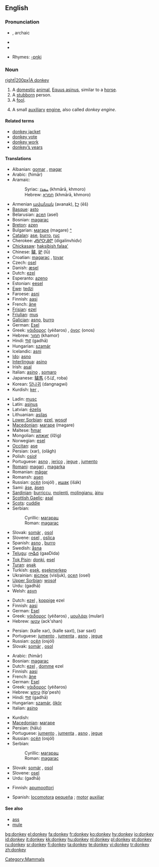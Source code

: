 ==English==

{{wikipedia}}

===Pronunciation===
* {{IPAchar|'dɒŋki}}, archaic {{IPAchar|'dʌŋki}}
* {{SAMPA|/'dQNkI/}}
* {{audio|en-us-donkey.ogg|Audio (US)}}

* Rhymes: [[Rhymes:English:-ɒŋki|-ɒŋki]]

===Noun===
[[image:Donkey 1 arp 750px.jpg|right|200px|A donkey]]
{{en-noun}}

# A [[domestic]] [[animal]], [[Equus asinus]], similar to a [[horse]].
# A [[stubborn]] person.
# A [[fool]].
# {{nautical}} A small [[auxiliary]] [[engine]], also called ''donkey engine''.

====Related terms====
* [[donkey jacket]]
* [[donkey vote]]
* [[donkey work]]
* [[donkey's years|donkey’s years]]

====Translations====
{{trans-top|a domestic animal}}
* Albanian: [[gomar]] {{m}}, [[magar]] {{m}}
* Arabic: {{Arab|[[حمار]]}} (ħimār) {{m}}
* Aramaic:
*: Syriac: [[ܚܡܪܐ]] (khmārā, khmoro) {{c}}
*: Hebrew: [[חמרא]] (khmārā, khmoro) {{c}}
* Armenian [[ավանակ]] (avanak), [[էշ]] (ēš)
* [[Basque]]: [[asto]]
* Belarusian: [[асел]] (asel) {{m}}
* Bosnian: [[magarac]] {{m}}
* [[Breton]]: [[azen]]
* Bulgarian: [[магаре]] (magare) {{n}} [[:bg:магаре|^]]
* [[Catalan]]: [[ase]], [[burro]], [[ruc]]
* Cherokee: [[ᏗᎦᎵᏅᎯᏛ]] (digalinvhidv)
* [[Chickasaw]]: [[haksibish falaa']]
* Chinese: [[驢]], [[驴]] (lǘ)
* Croatian: [[magarac]] {{m}}, [[tovar]] {{m}}
* Czech: [[osel]] {{m}}
* Danish: [[æsel]] {{n}}
* Dutch: [[ezel]] {{m}}
* Esperanto: [[azeno]]
* Estonian: [[eesel]]
* [[Ewe]]: [[tedzi]] {{n}}
* Faroese: [[asni]]
* Finnish: [[aasi]]
* French: [[âne]] {{m}}
* [[Frisian]]: [[ezel]]
* [[Friulian]]: [[mus]]
* [[Galician]]: [[asno]], [[burro]]
* German: [[Esel]] {{m}}
* Greek: [[γάιδαρος]] (yéðaros) {{m}}, [[όνος]] (onos) {{m}}
* Hebrew: [[חמור]] (khamor) {{m}}
* Hindi: [[गधा]] (gadhā) {{m}}
* Hungarian: [[szamár]]
* Icelandic: [[asni]]
* [[Ido]]: [[asno]]
* [[Interlingua]]: [[asino]]
* Irish: [[asal]]
* Italian: [[asino]] {{m}}, [[somaro]] {{m}}
* Japanese: [[驢馬]] (ろば, roba)
* Korean: [[당나귀]] (dangnagwi)
* Kurdish: [[ker]] {{m}}, {{KUchar|[[که‌ر]]}}
{{trans-mid}}
* Ladin: [[musc]]
* Latin: [[asinus]] {{m}}
* Latvian: [[ēzelis]]
* Lithuanian: [[asilas]]
* [[Lower Sorbian]]: [[ezel]], [[wosoł]]
* [[Macedonian]]: [[магаре]] (magare) {{n}}
* Maltese: [[ħmar]]
* Mongolian: [[илжиг]] (ilžig)
* Norwegian: [[esel]] {{n}}
* [[Occitan]]: [[ase]]
* Persian: {{fa-Arab|[[خر]]}} (xar), {{fa-Arab|[[الاغ]]}} (olâgh)
* Polish: [[osioł]] {{m}}
* Portuguese: [[asno]] {{m}}, [[jerico]] {{m}}, [[jegue]] {{m}}, [[jumento]] {{m}}
* [[Romani]]: [[magari]] {{m}}, [[magarka]] {{f}}
* Romanian: [[măgar]]
* Romansh: [[asen]]
* Russian: [[осёл]] (osjól) {{m}}, [[ишак]] (išák) {{m}}
* Sami: [[áse]], [[ásen]]
* [[Sardinian]]: [[burriccu]], [[molenti]], [[molingianu]], [[àinu]]
* [[Scottish Gaelic]]: [[asal]] {{f}}
* [[Scots]]: [[cuddie]]
* Serbian:
*: Cyrillic: [[магарац]] {{m}}
*: Roman: [[magarac#Serbian|magarac]] {{m}}
* Slovak: [[somár]] {{m}}, [[osol]] {{m}}
* Slovene: [[osel]] {{m}}, [[oslica]] {{f}}
* Spanish: [[asno]] {{m}}, [[burro]] {{m}}
* Swedish: [[åsna]]
* [[Telugu]]: [[గాడిద]] (gaaDida)
* [[Tok Pisin]]: [[donki]], [[esel]]
* [[Turan]]: [[əşək]]
* Turkish: [[eşek]], [[eşekmerkep]]
* Ukrainian: [[віслюк]] (visljuk), [[осел]] (osel)
* [[Upper Sorbian]]: [[wosoł]]
* Urdu: {{URchar|[[گدھا]]}} (gadhā) {{m}}
* Welsh: [[asyn]]
{{trans-bottom}}

{{trans-top|a stubborn person}}
* Dutch: [[ezel]] {{m}}, [[koppige]] ezel {{m}}
* Finnish: [[aasi]]
* German: [[Esel]] {{m}}
* Greek: [[γάιδαρος]] (yéðaros) {{m}}, [[μουλάρι]] (mulari) {{n}}
* Hebrew: [[עקשן]] (ack'shan) {{m}}
{{trans-mid}}
* Persian: {{fa-Arab|[[کله خر|کلّه خر]]}} (kalle xar), {{fa-Arab|[[کله سخت|کلّه سخت]]}} (kalle saxt), {{fa-Arab|[[سر سخت]]}} (sar saxt)
* Portuguese: [[jumento]] {{m}}, [[jumenta]] {{f}}, [[asno]] {{m}}, [[jegue]] {{m}}
* Russian: [[осёл]] (osjól) {{m}}
* Slovak: [[somár]] {{m}}, [[osol]] {{m}}
{{trans-bottom}}

{{trans-top|a fool}}
* Arabic: {{Arab|[[حمار]]}} (ħimār) {{m}}
* Bosnian: [[magarac]] {{m}}
* Dutch: [[ezel]] {{m}}, [[domme]] ezel {{m}}
* Finnish: [[aasi]]
* French: [[âne]] {{m}}
* German: [[Esel]] {{m}}
* Greek: [[γάιδαρος]] (yéðaros) {{m}}
* Hebrew: [[טיפש]] (tip'pesh) {{m}}
* Hindi: [[गधा]] (gadhā) {{m}}
* Hungarian: [[szamár]], [[ökör]]
* Italian: [[asino]] {{m}}
{{trans-mid}}
* Kurdish: {{KUchar|[[که‌ر]]}}
* [[Macedonian]]: [[магаре]] {{n}}
* Persian: {{fa-Arab|[[هالو]]}} (hâlu)
* Portuguese: [[jumento]] {{m}}, [[jumenta]] {{f}}, [[asno]] {{m}}, [[jegue]] {{m}}
* Russian: [[осёл]] (osjól) {{m}}
* Serbian:
*: Cyrillic: [[магарац]] {{m}}
*: Roman: [[magarac#Serbian|magarac]] {{m}}
* Slovak: [[somár]] {{m}}, [[osol]] {{m}}
* Slovene: [[osel]] {{m}}
* Urdu: {{URchar|[[گدھا]]}} (gadhā) {{m}}
{{trans-bottom}}

{{trans-top|a small auxiliary engine}}
* Finnish: [[apumoottori]]
{{trans-mid}}
* Spanish: [[locomotora]] [[pequeña]] {{f}}; [[motor]] [[auxiliar]] {{m}}
{{trans-bottom}}

====See also====
* [[ass]]
* [[mule]]

[[Category:Mammals]]

[[bg:donkey]]
[[el:donkey]]
[[fa:donkey]]
[[fr:donkey]]
[[ko:donkey]]
[[hy:donkey]]
[[io:donkey]]
[[id:donkey]]
[[it:donkey]]
[[kk:donkey]]
[[hu:donkey]]
[[nl:donkey]]
[[pl:donkey]]
[[pt:donkey]]
[[ru:donkey]]
[[sr:donkey]]
[[fi:donkey]]
[[ta:donkey]]
[[te:donkey]]
[[vi:donkey]]
[[tr:donkey]]
[[zh:donkey]]